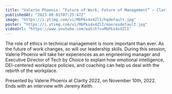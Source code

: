 ```yaml
---
title: "Valerie Phoenix: “Future of Work, Future of Management” — Clarity 2022"
publishedAt: "2023-08-01T07:25:47Z"
image: "https://i.ytimg.com/vi/MbPks4x4ZlI/hqdefault.jpg"
poster: "https://i.ytimg.com/vi/MbPks4x4ZlI/maxresdefault.jpg"
videoUrl: "https://www.youtube.com/watch?v=MbPks4x4ZlI"
---
```


The role of ethics in technical management is more important than ever. As the future of work changes, so will our leadership skills. During this session, Valerie Phoenix will take her experiences as an engineering manager and Executive Director of Tech by Choice to explain how emotional intelligence, DEI-centered workplace policies, and coaching can help us deal with the rebirth of the workplace.

Presented by Valerie Phoenix at Clarity 2022, on November 10th, 2022. Ends with an interview with Jeremy Keith.
